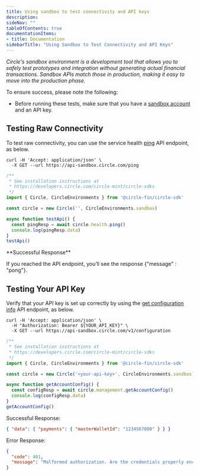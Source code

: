 ```yaml
---
title: Using sandbox to test connectivity and API keys
description: 
sideNav: ""
tableOfContents: true
documentationItems: 
- title: Documentation
sidebarTitle: "Using Sandbox to Test Connectivity and API Keys"
---
```


_Circle's sandbox environment is a development tool that allows you to safely
test prototypes and integration without generating actual financial
transactions. Sandbox APIs match those in production, making it easy to move
into the production phase._

To ensure success, please note the following:

- Before running these tests, make sure that you have a
  [sandbox account](https://app-sandbox.circle.com) and an API key.

## Testing Raw Connectivity

To test raw connectivity, you can use the service health
[ping](/api-reference/circle-mint/general/ping) API endpoint, as below.

<CodeGroup>

```curl cURL
curl -H 'Accept: application/json' \
  -X GET --url https://api-sandbox.circle.com/ping
```

```javascript Javascript
/**
 * See installation instructions at
 * https://developers.circle.com/circle-mint/circle-sdks
 */
import { Circle, CircleEnvironments } from '@circle-fin/circle-sdk'

const circle = new Circle('', CircleEnvironments.sandbox)

async function testApi() {
  const pingResp = await circle.health.ping()
  console.log(pingResp.data)
}
testApi()
```

</CodeGroup>

<Check>
**Successful Response**

If you reached the API endpoint, you’ll see the response \{"message" : "pong"}\.

</Check>

## Testing Your API Key

Verify that your API key is set up correctly by using the
[get configuration info](/api-reference/circle-mint/general/get-account-config)
API endpoint, as below.

<CodeGroup>

```curl cURL
curl -H 'Accept: application/json' \
  -H "Authorization: Bearer ${YOUR_API_KEY}" \
  -X GET --url https://api-sandbox.circle.com/v1/configuration
```

```javascript Javascript
/**
 * See installation instructions at
 * https://developers.circle.com/circle-mint/circle-sdks
 */
import { Circle, CircleEnvironments } from '@circle-fin/circle-sdk'

const circle = new Circle('<your-api-key>', CircleEnvironments.sandbox)

async function getAccountConfig() {
  const configResp = await circle.management.getAccountConfig()
  console.log(configResp.data)
}
getAccountConfig()
```

</CodeGroup>

Successful Response:

```json JSON
{ "data": { "payments": { "masterWalletId": "1234567890" } } }
```

Error Response:

```json JSON
{
  "code": 401,
  "message": "Malformed authorization. Are the credentials properly encoded?"
}
```
